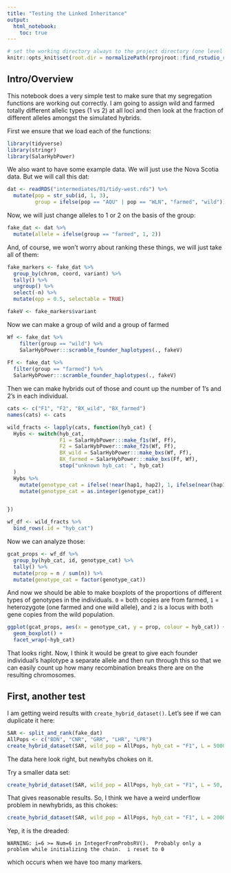 ```yaml
---
title: "Testing the Linked Inheritance"
output: 
  html_notebook:
    toc: true
---
```


```r
# set the working directory always to the project directory (one level up)
knitr::opts_knit$set(root.dir = normalizePath(rprojroot::find_rstudio_root_file())) 
```


## Intro/Overview

This notebook does a very simple test to make sure that my segregation functions
are working out correctly.  I am going to assign wild and farmed totally different 
allelic types (1 vs 2) at all loci and then look at the fraction of different alleles
amongst the simulated hybrids.

First we ensure that we load each of the functions:
```r
library(tidyverse)
library(stringr)
library(SalarHybPower)
```

We also want to have some example data.  We will just use the Nova Scotia data. But we will
call this dat:
```r
dat <- readRDS("intermediates/01/tidy-west.rds") %>%
  mutate(pop = str_sub(id, 1, 3),
         group = ifelse(pop == "AQU" | pop == "WLN", "farmed", "wild"))
```

Now, we will just change alleles to 1 or 2 on the basis of the group:
```r
fake_dat <- dat %>%
  mutate(allele = ifelse(group == "farmed", 1, 2))
```

And, of course, we won't worry about ranking these things, we will just take all
of them:
```r
fake_markers <- fake_dat %>%
  group_by(chrom, coord, variant) %>% 
  tally() %>%
  ungroup() %>%
  select(-n) %>%
  mutate(epp = 0.5, selectable = TRUE)

fakeV <- fake_markers$variant
```

Now we can make a group of wild and a group of farmed
```r
Wf <- fake_dat %>%
    filter(group == "wild") %>%
    SalarHybPower:::scramble_founder_haplotypes(., fakeV)
  
Ff <- fake_dat %>%
  filter(group == "farmed") %>%
  SalarHybPower:::scramble_founder_haplotypes(., fakeV)
```

Then we can make hybrids out of those and count up the number of 1's and 2's in each
individual.
```r
cats <- c("F1", "F2", "BX_wild", "BX_farmed")
names(cats) <- cats

wild_fracts <- lapply(cats, function(hyb_cat) {
  Hybs <- switch(hyb_cat,
                 F1 = SalarHybPower:::make_f1s(Wf, Ff),
                 F2 = SalarHybPower:::make_f2s(Wf, Ff),
                 BX_wild = SalarHybPower:::make_bxs(Wf, Ff),
                 BX_farmed = SalarHybPower:::make_bxs(Ff, Wf),
                 stop("unknown hyb_cat: ", hyb_cat)
  )
  Hybs %>% 
    mutate(genotype_cat = ifelse(!near(hap1, hap2), 1, ifelse(near(hap1, 1), 0, 2))) %>%
    mutate(genotype_cat = as.integer(genotype_cat))


})

wf_df <- wild_fracts %>%
  bind_rows(.id = "hyb_cat")

```

Now we can analyze those:
```r
gcat_props <- wf_df %>%
  group_by(hyb_cat, id, genotype_cat) %>%
  tally() %>%
  mutate(prop = n / sum(n)) %>%
  mutate(genotype_cat = factor(genotype_cat))
```


And now we should be able to make boxplots of the proportions of different 
types of  genotypes in the individuals.  `0` = both copies are from farmed,
`1` = heterozygote (one farmed and one wild allele), and `2` is a locus with 
both gene copies from the wild population.
```r
ggplot(gcat_props, aes(x = genotype_cat, y = prop, colour = hyb_cat)) +
  geom_boxplot() +
  facet_wrap(~hyb_cat)
```

That looks right.  Now, I think it would be great to give each founder individual's 
haplotype a separate allele and then run through this so that we can easily count
up how many recombination breaks there are on the resulting chromosomes.

## First, another test

I am getting weird results with `create_hybrid_dataset()`.  Let's see if we can duplicate it here:
```r
SAR <- split_and_rank(fake_dat)
AllPops <- c("BDN", "CNR", "GRR", "LHR", "LPR")
create_hybrid_dataset(SAR, wild_pop = AllPops, hyb_cat = "F1", L = 5000, dir = "hyb_dir")
```
The data here look right, but newhybs chokes on it.

Try a smaller data set:
```r
create_hybrid_dataset(SAR, wild_pop = AllPops, hyb_cat = "F1", L = 50, dir = "hyb_dir")
```

That gives reasonable results.  So, I think we have a weird underflow problem in newhybrids, as this chokes:
```r
create_hybrid_dataset(SAR, wild_pop = AllPops, hyb_cat = "F1", L = 2000, dir = "hyb_dir")
```

Yep, it is the dreaded:
```
WARNING: i=6 >= Num=6 in IntegerFromProbsRV().  Probably only a problem while initializing the chain.  i reset to 0
```
which occurs when we have too many markers.

